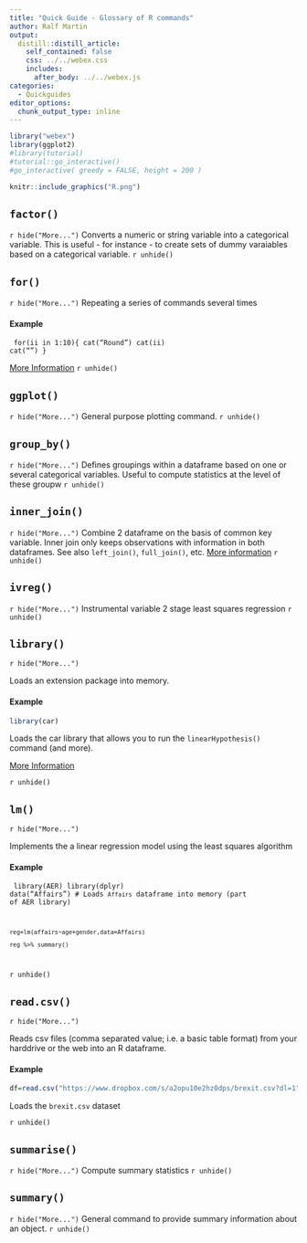 ```yaml
---
title: "Quick Guide - Glossary of R commands"
author: Ralf Martin
output:
  distill::distill_article:
    self_contained: false
    css: ../../webex.css
    includes:
      after_body: ../../webex.js
categories:
  - Quickguides
editor_options: 
  chunk_output_type: inline
---
```



```r
library("webex")
library(ggplot2)
#library(tutorial)
#tutorial::go_interactive()
#go_interactive( greedy = FALSE, height = 200 )

```

```r
knitr::include_graphics("R.png")
```



<!--html_preserve-->
<script src="https://cdn.datacamp.com/datacamp-light-latest.min.js"></script>

<style>
  /* Rearrange console label */
  .datacamp-exercise ol li, .datacamp-exercise ul li {
    margin-bottom: 0em !important;
  }
  
  /* Remove bullet marker */
  .datacamp-exercise ol li::before, .datacamp-exercise ul li::before {
    content: '' !important;
  }
</style>
<!--/html_preserve-->



## `factor()`
`r hide("More...")`
Converts a numeric or string variable into a categorical variable. 
This is useful - for instance - to create sets of dummy varaiables based 
on a categorical variable.
`r unhide()`


## `for()`
`r hide("More...")`
Repeating a series of commands several times

#### Example
<!--html_preserve-->
<div data-datacamp-exercise data-lang="r" data-height="150">
  <code data-type="sample-code">
  for(ii in 1:10){
     cat("Round")
     cat(ii)
     cat("\n")
  }
  </code>
</div>
<!--/html_preserve-->
[More Information](https://www.datamentor.io/r-programming/for-loop/)
`r unhide()`


## `ggplot()`
`r hide("More...")`
General purpose plotting command.
`r unhide()`

## `group_by()`
`r hide("More...")`
Defines groupings within a dataframe based on one or several categorical variables.
Useful to compute statistics at the level of these groupw
`r unhide()`



## `inner_join()`
`r hide("More...")`
Combine 2 dataframe on the basis of common key variable. Inner join only keeps observations
with information in both dataframes. See also `left_join()`, `full_join()`, etc.
[More information](https://dplyr.tidyverse.org/reference/join.html)
`r unhide()`



## `ivreg()`
`r hide("More...")`
Instrumental variable 2 stage least squares regression
`r unhide()`




## `library()`

`r hide("More...")`

Loads an extension package into memory.

#### Example

```r
library(car)

```

Loads the car library that allows you to run the `linearHypothesis()` command (and more).

[More Information](https://www.rdocumentation.org/packages/base/versions/3.6.2/topics/library)

`r unhide()`


## `lm()`

`r hide("More...")`

Implements the a linear regression model using the least squares algorithm


#### Example


<!--html_preserve-->
<div data-datacamp-exercise data-lang="r" data-height="150">
  <code data-type="sample-code">
    library(AER)
    library(dplyr)
    data("Affairs")  # Loads `Affairs` dataframe into memory (part of AER library)
    
    reg=lm(affairs~age+gender,data=Affairs)
    
    reg %>% summary()
  
  </code>
</div>
<!--/html_preserve-->
`r unhide()`



## `read.csv()`

`r hide("More...")`

Reads csv files (comma separated value; i.e. a basic table format) from your harddrive or the web into an R dataframe.


#### Example

```r
df=read.csv("https://www.dropbox.com/s/a2opu10e2hz0dps/brexit.csv?dl=1")

```

Loads the `brexit.csv` dataset

`r unhide()`


## `summarise()`
`r hide("More...")`
Compute summary statistics
`r unhide()`

## `summary()`
`r hide("More...")`
General command to provide summary information about an object.
`r unhide()`



